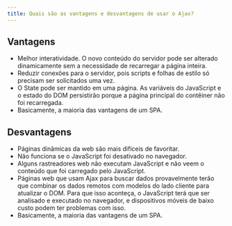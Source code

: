 ```yaml
---
title: Quais são as vantagens e desvantagens de usar o Ajax?
---
```


## Vantagens

-   Melhor interatividade. O novo conteúdo do servidor pode ser alterado dinamicamente sem a necessidade de recarregar a página inteira.
-   Reduzir conexões para o servidor, pois scripts e folhas de estilo só precisam ser solicitados uma vez.
-   O State pode ser mantido em uma página. As variáveis do JavaScript e o estado do DOM persistirão porque a página principal do contêiner não foi recarregada.
-   Basicamente, a maioria das vantagens de um SPA.

## Desvantagens

-   Páginas dinâmicas da web são mais difíceis de favoritar.
-   Não funciona se o JavaScript foi desativado no navegador.
-   Alguns rastreadores web não executam JavaScript e não veem o conteúdo que foi carregado pelo JavaScript.
-   Páginas web que usam Ajax para buscar dados provavelmente terão que combinar os dados remotos com modelos do lado cliente para atualizar o DOM. Para que isso aconteça, o JavaScript terá que ser analisado e executado no navegador, e dispositivos móveis de baixo custo podem ter problemas com isso.
-   Basicamente, a maioria das vantagens de um SPA.
